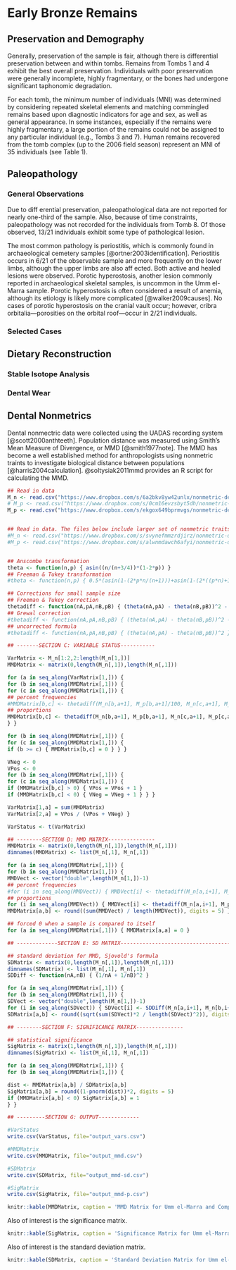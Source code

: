 # Early Bronze Remains {#earlybronze}

## Preservation and Demography

Generally, preservation of the sample is fair, although there is differential preservation between and within tombs. Remains from Tombs 1 and 4 exhibit the best overall preservation. Individuals with poor preservation were generally incomplete, highly fragmentary, or the bones had undergone significant taphonomic degradation.

For each tomb, the minimum number of individuals (MNI) was determined by considering repeated skeletal elements and matching commingled remains based upon diagnostic indicators for age and sex, as well as general appearance. In some instances, especially if the remains were highly fragmentary, a large portion of the remains could not be assigned to any particular individual (e.g., Tombs 3 and 7). Human remains recovered from the tomb complex (up to the 2006 field season) represent an MNI of 35 individuals (see Table 1).

## Paleopathology

### General Observations

Due to diff erential preservation, paleopathological data are not reported for nearly one-third of the sample. Also, because of time constraints, paleopathology was not recorded for the individuals from Tomb 8. Of those observed, 13/21 individuals exhibit some type of pathological lesion.

The most common pathology is periostitis, which is commonly found in archaeological cemetery samples [@ortner2003identification]. Periostitis occurs in 6/21 of the observable sample and more frequently on the lower limbs, although the upper limbs are also aff ected. Both active and healed lesions were observed. Porotic hyperostosis, another lesion commonly reported in archaeological skeletal samples, is uncommon in the Umm el-Marra sample. Porotic hyperostosis is often considered a result of anemia, although its etiology is likely more complicated [@walker2009causes]. No cases of porotic hyperostosis on the cranial vault occur; however, cribra orbitalia---porosities on the orbital roof---occur in 2/21 individuals.

### Selected Cases


## Dietary Reconstruction

### Stable Isotope Analysis

### Dental Wear


## Dental Nonmetrics

Dental nonmectric data were collected using the UADAS recording system [@scott2000anthteeth]. Population distance was measured using Smith's Mean Measure of Divergence, or MMD [@smith1977note]. The MMD has become a well established method for anthropologists using nonmetric traints to investigate biological distance between populations [@harris2004calculation]. @soltysiak2011mmd provides an R script for calculating the MMD.

```r
## Read in data
M_n <- read.csv("https://www.dropbox.com/s/6a2bkv8yw42unlx/nonmetric-dental_obs2.csv?raw=1", header = TRUE)
# M_p <- read.csv("https://www.dropbox.com/s/0cm16evzsbyt5dh/nonmetric-dental_prop2.csv?raw=1", header = TRUE)
M_p <- read.csv("https://www.dropbox.com/s/ekgox649bprmvgs/nonmetric-dental_prop3.csv?raw=1", header = TRUE)  ## With Bartlett correction


## Read in data. The files below include larger set of nonmetric traits
#M_n <- read.csv("https://www.dropbox.com/s/svynefmmzrdjirz/nonmetric-dental_obs.csv?raw=1", header = TRUE)
#M_p <- read.csv("https://www.dropbox.com/s/alwnmdawch6afyi/nonmetric-dental_prop.csv?raw=1", header = TRUE)


## Anscombe transformation
theta <- function(n,p) { asin((n/(n+3/4))*(1-2*p)) }
## Freeman & Tukey transformation
#theta <- function(n,p) { 0.5*(asin(1-(2*p*n/(n+1)))+asin(1-(2*((p*n)+1)/(n+1)))) }

## Corrections for small sample size
## Freeman & Tukey correction
thetadiff <- function(nA,pA,nB,pB) { (theta(nA,pA) - theta(nB,pB))^2 - (1/(nA+0.5) + 1/(nB+0.5)) }
## Grewal correction
#thetadiff <- function(nA,pA,nB,pB) { (theta(nA,pA) - theta(nB,pB))^2 - (1/nA + 1/nB) }
## uncorrected formula
#thetadiff <- function(nA,pA,nB,pB) { (theta(nA,pA) - theta(nB,pB))^2 }

## -------SECTION C: VARIABLE STATUS-----------

VarMatrix <- M_n[1:2,2:length(M_n[1,])]
MMDMatrix <- matrix(0,length(M_n[,1]),length(M_n[,1]))

for (a in seq_along(VarMatrix[1,])) {
for (b in seq_along(MMDMatrix[,1])) {
for (c in seq_along(MMDMatrix[1,])) {
## percent frequencies
#MMDMatrix[b,c] <- thetadiff(M_n[b,a+1], M_p[b,a+1]/100, M_n[c,a+1], M_p[c,a+1]/100)
## proportions
MMDMatrix[b,c] <- thetadiff(M_n[b,a+1], M_p[b,a+1], M_n[c,a+1], M_p[c,a+1])
} }

for (b in seq_along(MMDMatrix[,1])) {
for (c in seq_along(MMDMatrix[1,])) {
if (b >= c) { MMDMatrix[b,c] = 0 } } }

VNeg <- 0
VPos <- 0
for (b in seq_along(MMDMatrix[,1])) {
for (c in seq_along(MMDMatrix[1,])) {
if (MMDMatrix[b,c] > 0) { VPos = VPos + 1 }
if (MMDMatrix[b,c] < 0) { VNeg = VNeg + 1 } } }

VarMatrix[1,a] = sum(MMDMatrix)
VarMatrix[2,a] = VPos / (VPos + VNeg) }

VarStatus <- t(VarMatrix)

## --------SECTION D: MMD MATRIX---------------
MMDMatrix <- matrix(0,length(M_n[,1]),length(M_n[,1]))
dimnames(MMDMatrix) <- list(M_n[,1], M_n[,1])

for (a in seq_along(MMDMatrix[,1])) {
for (b in seq_along(MMDMatrix[1,])) {
MMDVect <- vector("double",length(M_n[1,])-1)
## percent frequencies
#for (i in seq_along(MMDVect)) { MMDVect[i] <- thetadiff(M_n[a,i+1], M_p[a,i+1]/100, M_n[b,i+1], M_p[b,i+1]/100) }
## proportions
for (i in seq_along(MMDVect)) { MMDVect[i] <- thetadiff(M_n[a,i+1], M_p[a,i+1], M_n[b,i+1], M_p[b,i+1]) }
MMDMatrix[a,b] <- round((sum(MMDVect) / length(MMDVect)), digits = 5) } }

## forced 0 when a sample is compared to itself
for (a in seq_along(MMDMatrix[,1])) { MMDMatrix[a,a] = 0 }

## -------------SECTION E: SD MATRIX-------------------------------------------

## standard deviation for MMD, Sjovold's formula
SDMatrix <- matrix(0,length(M_n[,1]),length(M_n[,1]))
dimnames(SDMatrix) <- list(M_n[,1], M_n[,1])
SDDiff <- function(nA,nB) { (1/nA + 1/nB)^2 }

for (a in seq_along(MMDMatrix[,1])) {
for (b in seq_along(MMDMatrix[1,])) {
SDVect <- vector("double",length(M_n[1,])-1)
for (i in seq_along(SDVect)) { SDVect[i] <- SDDiff(M_n[a,i+1], M_n[b,i+1]) }
SDMatrix[a,b] <- round((sqrt(sum(SDVect)*2 / length(SDVect)^2)), digits = 5) } }

## --------SECTION F: SIGNIFICANCE MATRIX---------------

## statistical significance
SigMatrix <- matrix(1,length(M_n[,1]),length(M_n[,1]))
dimnames(SigMatrix) <- list(M_n[,1], M_n[,1])

for (a in seq_along(MMDMatrix[,1])) {
for (b in seq_along(MMDMatrix[1,])) {

dist <- MMDMatrix[a,b] / SDMatrix[a,b]
SigMatrix[a,b] = round((1-pnorm(dist))*2, digits = 5)
if (MMDMatrix[a,b] < 0) SigMatrix[a,b] = 1
} }

## ---------SECTION G: OUTPUT-------------

#VarStatus
write.csv(VarStatus, file="output_vars.csv")

#MMDMatrix
write.csv(MMDMatrix, file="output_mmd.csv")

#SDMatrix
write.csv(SDMatrix, file="output_mmd-sd.csv")

#SigMatrix
write.csv(SigMatrix, file="output_mmd-p.csv")

```

<div class="verysmall">


```r
knitr::kable(MMDMatrix, caption = 'MMD Matrix for Umm el-Marra and Comparative Samples')
```


</div>

Also of interest is the significance matrix.

```r
knitr::kable(SigMatrix, caption = 'Significance Matrix for Umm el-Marra and Comparative Samples')
```

Also of interest is the standard deviation matrix.

```r
knitr::kable(SDMatrix, caption = 'Standard Deviation Matrix for Umm el-Marra and Comparative Samples')
```
